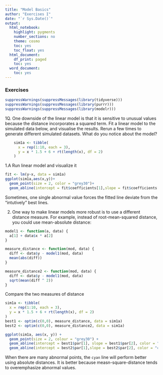 ```yaml
---
title: "Model Basics"
author: "Exercises I"
date: "`r Sys.Date()`"
output:
  html_notebook:
    highlight: pygments
    number_sections: no
    theme: cosmo
    toc: yes
    toc_float: yes
  html_document:
    df_print: paged
    toc: yes
  word_document:
    toc: yes
---
```


### Exercises 

```r
suppressWarnings(suppressMessages(library(tidyverse)))
suppressWarnings(suppressMessages(library(purrr)))
suppressWarnings(suppressMessages(library(modelr)))
```
1Q.  One downside of the linear model is that it is sensitive to unusual values
    because the distance incorporates a squared term. Fit a linear model to 
    the simulated data below, and visualise the results. Rerun a few times to
    generate different simulated datasets. What do you notice about the model? 
    
```r
    sim1a <- tibble(
      x = rep(1:10, each = 3),
      y = x * 1.5 + 6 + rt(length(x), df = 2) 
    )

```

1.A 
Run linear model and visualize it

```r

fit <- lm(y~x, data = sim1a)
ggplot(sim1a,aes(x,y))+
  geom_point(size = 2, color = "grey30")+
  geom_abline(intercept = fit$coefficients[1],slope = fit$coefficients[2])
```

Sometimes, one single abnormal value forces the fitted line deviate from the "intutively" best lines.

2.  One way to make linear models more robust is to use a different distance
    measure. For example, instead of root-mean-squared distance, you could use
    mean-absolute distance:
    
```r
model1 <- function(a, data) {
  a[1] + data$x * a[2]
}

measure_distance <- function(mod, data) {
  diff <- data$y - model1(mod, data)
  mean(abs(diff))
}

measure_distance2 <- function(mod, data) {
  diff <- data$y - model1(mod, data)
  sqrt(mean(diff ^ 2))
}
```

Compare the two measures of distance
```r
sim1a <- tibble(
  x = rep(1:10, each = 3),
  y = x * 1.5 + 6 + rt(length(x), df = 2)
)
best1 <- optim(c(0,0), measure_distance, data = sim1a)
best2 <- optim(c(0,0), measure_distance2, data = sim1a)

ggplot(sim1a, aes(x, y)) + 
  geom_point(size = 2, colour = "grey30") + 
  geom_abline(intercept = best1$par[1], slope = best1$par[2], color = "red")+
  geom_abline(intercept = best2$par[1],slope = best2$par[2], color = "cyan")
```
When there are many abnormal points, the `cyan` line will perform better using absolute distances. It is better because measn-square-distance tends to overemphasize abnormal values.


